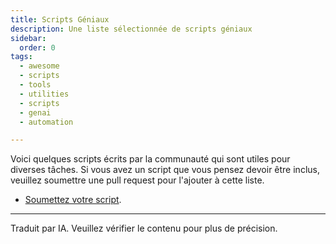 ```yaml
---
title: Scripts Géniaux
description: Une liste sélectionnée de scripts géniaux
sidebar:
  order: 0
tags:
  - awesome
  - scripts
  - tools
  - utilities
  - scripts
  - genai
  - automation

---
```



Voici quelques scripts écrits par la communauté qui sont utiles pour diverses tâches. Si vous avez un script que vous pensez devoir être inclus, veuillez soumettre une pull request pour l'ajouter à cette liste.

<LinkCard title="Grumpy Dev" description="Let the grumpy senior dev review your code with this MCP server" href="https://github.com/sinedied/grumpydev-mcp/blob/main/genaisrc/review-code.genai.js" />

* [Soumettez votre script](https://github.com/microsoft/genaiscript/edit/dev/docs/src/content/docs/samples/awesome.mdx).

<hr />

Traduit par IA. Veuillez vérifier le contenu pour plus de précision.
